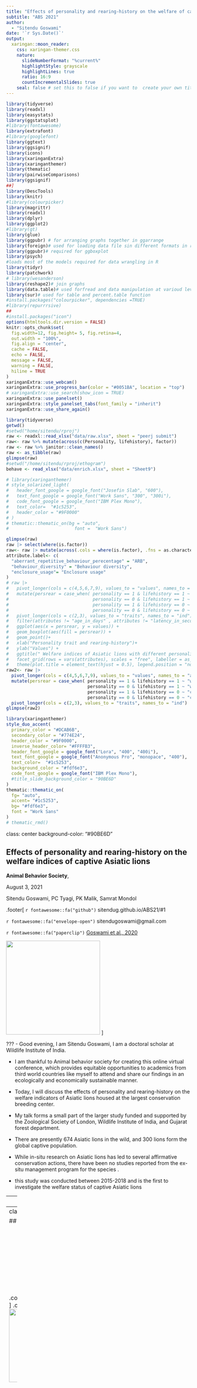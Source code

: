 ```yaml
---
title: "Effects of personality and rearing-history on the welfare of captive Asiatic lions"
subtitle: "ABS 2021"  
author: 
  - "Sitendu Goswami"
date: '`r Sys.Date()`'
output:
  xaringan::moon_reader:
    css: xaringan-themer.css
    nature:
      slideNumberFormat: "%current%"
      highlightStyle: grayscale
      highlightLines: true
      ratio: 16:9
      countIncrementalSlides: true
    seal: false # set this to false if you want to  create your own title slide
---
```


```r
library(tidyverse)
library(readxl)
library(easystats)
library(ggstatsplot)
#library(fontawesome)
library(extrafont)
#library(googlefont)
library(ggtext)
library(ggsignif)
library(icons)
library(xaringanExtra)
library(xaringanthemer)
library(thematic)
library(pairwiseComparisons)
library(ggsignif)
##]
library(DescTools)
library(knitr)
#library(colourpicker)
library(magrittr)
library(readxl)
library(dplyr)
library(ggplot2)
#library(gt)
library(glue)
library(ggpubr) # for arranging graphs together in ggarrange
library(foreign)# used for loading data file sin different formats in r
library(ggpubr)# required for ggboxplot
library(psych)
#loads most of the models required for data wrangling in R
library(tidyr)
library(patchwork)
# library(wesanderson)
library(reshape2)# join graphs
library(data.table)# used forfread and data manipulation at varioud levels
library(sur)# used for table and percent.table function
#install.packages("colourpicker", dependencies =TRUE)
#library(repurrrsive)
##
#install.packages("icon")
options(htmltools.dir.version = FALSE)
knitr::opts_chunk$set(
  fig.width=12, fig.height= 5, fig.retina=4,
  out.width = "100%",
  fig.align = "center",
  cache = FALSE,
  echo = FALSE,
  message = FALSE, 
  warning = FALSE,
  hiline = TRUE
)
xaringanExtra::use_webcam()
xaringanExtra::use_progress_bar(color = "#0051BA", location = "top")
# xaringanExtra::use_search(show_icon = TRUE)
xaringanExtra::use_panelset()
xaringanExtra::style_panelset_tabs(font_family = "inherit")
xaringanExtra::use_share_again()

```


```r
library(tidyverse)
getwd()
#setwd("home/sitendu/rproj")
raw <- readxl::read_xlsx("data/raw.xlsx", sheet = "peerj submit")
raw<- raw %>% mutate(across(c(Personality, lifehistory), factor))
raw <- raw %>% janitor::clean_names()
raw <- as_tibble(raw)
glimpse(raw)
#setwd("/home/sitendu/rproj/ethogram")
behave <- read_xlsx("data/enrich.xlsx", sheet = "Sheet9")

```
```r
# library(xaringanthemer)
# style_solarized_light(
#   header_font_google = google_font("Josefin Slab", "600"),
#   text_font_google = google_font("Work Sans", "300", "300i"),
#   code_font_google = google_font("IBM Plex Mono"),
#   text_color=  "#1c5253",
#   header_color = "#9F0000"
# )
# thematic::thematic_on(bg = "auto",
#                         font =  "Work Sans")
```
```r

glimpse(raw)
raw |> select(where(is.factor))
raw<- raw |> mutate(across(.cols = where(is.factor), .fns = as.character))
attribute.label<- c(
  "aberrant_repetitive_behaviour_perecentage" = "ARB",
  "behaviour_diversity" = "Behaviour diversity",
  "enclosure_usage"= "Enclosure usage"
)
# raw |> 
#   pivot_longer(cols = c(4,5,6,7,9), values_to = "values", names_to = "attributes") |> 
#   mutate(persrear = case_when( personality == 1 & lifehistory == 1 ~ "wildbold",
#                                personality == 0 & lifehistory == 1 ~ "wildshy",
#                                personality == 1 & lifehistory == 0 ~ "captivebold",
#                                personality == 0 & lifehistory == 0 ~ "captiveshy")) |> 
#   pivot_longer(cols = c(2,3), values_to = "traits", names_to = "ind") |> 
#   filter(attributes != "age_in_days" , attributes != "latency_in_seconds") |> 
#   ggplot(aes(x = persrear, y = values)) +
#   geom_boxplot(aes(fill = persrear)) + 
#   geom_point()+
#   xlab("Personality trait and rearing-history")+
#   ylab("Values") +
#   ggtitle(" Welfare indices of Asiatic lions with different personality traits and rearing histories")+
#   facet_grid(rows = vars(attributes), scales = "free", labeller = as_labeller(attribute.label)) +
#   theme(plot.title = element_text(hjust = 0.5), legend.position = "none")
raw2<- raw |> 
  pivot_longer(cols = c(4,5,6,7,9), values_to = "values", names_to = "attributes") |> 
  mutate(persrear = case_when( personality == 1 & lifehistory == 1 ~ "wildbold",
                               personality == 0 & lifehistory == 1 ~ "wildshy",
                               personality == 1 & lifehistory == 0 ~ "captivebold",
                               personality == 0 & lifehistory == 0 ~ "captiveshy")) |> 
  pivot_longer(cols = c(2,3), values_to = "traits", names_to = "ind") 
glimpse(raw2)

```


```r
library(xaringanthemer)
style_duo_accent(
  primary_color = "#DCAB6B",
  secondary_color = "#774E24",
  header_color = "#9F0000",
  inverse_header_color= "#FFFFB3",
  header_font_google = google_font("Lora", "400", "400i"),
  text_font_google = google_font("Anonymous Pro", "monopace", "400"),
  text_color=  "#1c5253",
  background_color = "#fdf6e3",
  code_font_google = google_font("IBM Plex Mono"),
  #title_slide_background_color = "90BE6D"
)
thematic::thematic_on(
  fg= "auto",
  accent= "#1c5253",
  bg= "#fdf6e3",
  font = "Work Sans"
)
# thematic_rmd()
```



class: center
background-color: "#90BE6D"

## Effects of personality and rearing-history on the welfare indices of captive Asiatic lions



 __Animal Behavior Society__, 
 
   August 3,  2021
 
 
   Sitendu Goswami, PC Tyagi, PK Malik, Samrat Mondol
 

 
 
 
 
 
.footer[
`r fontawesome::fa("github")` sitendug.github.io/ABS21/#1


`r fontawesome::fa("envelope-open")` sitendugoswami@gmail.com

`r fontawesome::fa("paperclip")` [Goswami et al., 2020](https://peerj.com/articles/8425/)

<img src="figures/wiilogo1.png" style="width:256px;height;256px;">
]

???
-   Good evening, I am Sitendu Goswami, I am a doctoral scholar at Wildlife Institute of India. 

-   I am thankful to  Animal behavior society for creating this online virtual conference, which provides equitable opportunities to academics from third world countries like myself to attend and share our findings in an ecologically and economically sustainable manner.

-   Today, I will discuss the effects of personality and rearing-history on the welfare indicators of Asiatic lions housed at the largest conservation breeding center.
-   My talk forms a small part of the larger study funded and supported by the Zoological Society of London, Wildlife Institute of India, and Gujarat forest department.
-   There are presently 674 Asiatic lions in the wild, and 300 lions form the global captive population.
-   While in-situ research on Asiatic lions has led to several affirmative conservation actions, there have been no studies reported from the ex-situ management program for the species
.  
-   this study was conducted between 2015-2018 and is the first to investigate the welfare status of captive Asiatic lions

  

---
layout: split:three

## Sakkarbaug Zoological Garden (SZG)

.column[<img  src = "figures/moated enclosure.jpg" width = "300px">]
.columns[<img src="figures/szg.jpg" width = "300px" >]
.column[<img src = "figures/naturalperch.JPG" width = "300px" >]


-  Established in 1863 to treat injured and infirm wild Asiatic lions from Gir forest.
-  Epicenter of _ex-situ_ conservation of Asiatic lions ( _Panthera leo persica_ ).
-  Holds the largest captive population of Asiatic lions( N ~ 60).
-  Home to both captive-born and wild-rescued asiatic lions.


???

-  My study Site is Sakkarbaug zoological garden, which falls within the natural range of Asiatic lions.
-  Established in 1863 as a menagerie for the royal family of Junagadh( a princely state in British India), This zoo has a long history with Asiatic lion conservation. 
-  Since its foundation, this zoo has been associated with the rehabilitation and breeding of Asiatic lions and presently houses 60 Asiatic lions, that includes a large number of wild-rescued animals.
-  SZG  is of immense importance to Asiatic lion conservation and therefore it is imperative to audit and improve their incumbent management practices for the species regularly.



---
class: split-three

## Subjects 

.column[<img src = "figures/allogroom.JPG" height = "200px" >]
.column[<img src = "figures/Jesal.jpg" height = "200px" >]
.column[<img src = "figures/moated enclosure.jpg" height = "200px">]

-  15 enclosures all off-display, large and naturalistic in design
-  N = 35(14:21)
-  Rescued = 19 (11:8)
-  Captive-born = 16(3:13)
-  Mean-age= 7.6 years (SD = 3.9 years)
-  pair-housed = 17
-  group-housed = 18
???



-  The results of this presentation are gathered from the first six months of the larger study.
-  Study subjects were 35 adult Asiatic lions housed across 15 large naturalistic enclosures.
-  19 of these individuals were rescued from the wild either as sub-adults or adults
-  The rest were born in captivity.
-  At the time of the study the average age of the subjects ranged between 4-10 years.

---
class: center, middle

##   Research question

  What are the effects of personality traits and  rearing-history  on Asiatic lion welfare?


.footer[https://peerj.com/articles/8425/]

???

-  We wanted to see if rearing-history and personality traits especially along the bold-shy continuum can have a bearing on the welfare indicators of lions housed under similar captive conditions.
-  We also looked at other factors such as sex, age,  and social grouping but due to time constraints, I am unable to cover it today.
-  I invite you to peruse our paper, linked below, which provides a more nuanced description of our methodology and findings.
program



---
class:left

##  Methods - Personality trait assessment
.panelset[
.panel[.panel-name[Process]


1.  Keeper rating  bold or shy score of 1-9 ( 9 being very bold and 1 very shy).
    -   keeper ratings used to group subjects as bold or shy
    -   Subjects with ambiguous ratings dropped

2.  Non-food novel object test
    -  Latency to a 10 minute exposure to a non-food novel object recorded
    -  Reaction time and type of response recorded
    -  Independent observers ( n =3) group subjects as bold or shy.

3.  Bold and shy group affiliations matches with inter-rater reliability tests
]

.panel[.panel-name[Novel-object tests]
<center> <video width="720" height="360" controls>
  <source src="figures/asiatic lionnovel.mp4">
  <controller = "true">
</video> </center>
]
.panel[.panel-name[Groups]
```r
raw2<- raw |>
  pivot_longer(cols = c(4,5,6,7,9), values_to = "values", names_to = "attributes") |>
  mutate(persrear = case_when( personality == 1 & lifehistory == 1 ~ "wildbold",
                               personality == 0 & lifehistory == 1 ~ "wildshy",
                               personality == 1 & lifehistory == 0 ~ "captivebold",
                               personality == 0 & lifehistory == 0 ~ "captiveshy")) |>
  pivot_longer(cols = c(2,3), values_to = "traits", names_to = "ind") |> distinct(name, persrear)

kableExtra::kable(table(raw2$persrear),col.names = c("Group", "Number of subjects"))
```

-  Bold animals(N= 21)

-  Shy animals ( N = 14)



]
]
???
 We already knew about the rearing history of the subjects.
-  To categorize subjects based on boldness or shyness, we took a two-pronged approach
-  first, we asked keepers with more than three years of experience to rate subjects on a scale of 1-9.
-  Then we introduced each subject separately to non-food novel objects and recorded their reaction
-   Independent observers recorded the latency times to react to novel objects and the type of behavior ( playful, fearful, curious) performed by the animal.
-   We created our own list of bold and shy animals and compared the same with keepers.
-   We only included individuals whose personality traits were agreed upon by keepers and observers. 
-   Show the video

- Next panel
  -   As you can see the two primary groups were captivebold and wild shy individuals each having twelve and fourteen individuals, the third group was that of 7 wild shy individuals. captiveshy individuals formed the smallest group.

---
class:left
## Methods -  Behavioural welfare indices

.panel[.panel[.panel-name[Behaviour]

-  Enclosures divided into ten zones. 
-  Instantaneous scan samples at 1 minute intervals for one hour at 6 hour observation blocks.

-  During each scan the behavioural state, and the location of each animal recorded.

   -   Aberrant repetitive behaviours
   
   -   Behaviour diversity
   
   -   Enclosure usage pattern with Spread of participation index
   
-   57 hours of observation data per subject 


]
]
???

-  To collect the behavioral data, we divided the enclosures into ten equal zones
-  We used instantaneous scans at 1-minute intervals for one hour followed by a 15-minute rest to reduce observer fatigue.*
-  observations were made in six-hour blocks  between 5-11 and 1300-1900 hours
-  In total, we collected 57 hours of scan observation data per subject
-  During each scan we recorded the behavioral state of the animal and the enclosure zone it was using.*
-  We counted the scans in which animals were performing species-typical behaviors and aberrant repetitive behaviors and also measured the total amount of time they spent on different enclosure zones.


---
class:left


##  Aberrant repetitive behaviours

.panelset[
.panel[.panel-name[ARB]
 The proportion of hourly scans from each subject calculated

 <center> <video width="960" height="400" controls>
  <source src="figures/lionarb.mp4">
  <controller = "true">
</video> </center>

]

.panel[.panel-name[Results]
```r
# raw |> 
#   pivot_longer(cols = c(4,5,6,7,9), values_to = "values", names_to = "attributes") |> 
#   mutate(persrear = case_when( personality == 1 & lifehistory == 1 ~ "wildbold",
#                                personality == 0 & lifehistory == 1 ~ "wildshy",
#                                personality == 1 & lifehistory == 0 ~ "captivebold",
#                                personality == 0 & lifehistory == 0 ~ "captiveshy")) |> 
#   pivot_longer(cols = c(2,3), values_to = "traits", names_to = "ind") |> 
#   filter(attributes == "aberrant_repetitive_behaviour_perecentage") |> 
#   ggplot(aes(x = persrear, y = values)) +
#   geom_boxplot(aes(fill = persrear)) + 
#   geom_point()+
#   xlab("Personality trait and rearing-history")+
#   ylab("Aberrant Repetitve behaviour(%)") +
#  # ggtitle(" Welfare indices of Asiatic lions <br> with different personality traits and rearing histories")+
#   theme(plot.title = element_markdown(hjust = 0.5, size = 12), legend.position = "none",
#         strip.text = element_text(size=12),
#         axis.title = element_text(size = 14))
```
```r
raw |> 
  pivot_longer(cols = c(4,5,6,7,9), values_to = "values", names_to = "attributes") |> 
  mutate(persrear = case_when( personality == 1 & lifehistory == 1 ~ "wildbold",
                               personality == 0 & lifehistory == 1 ~ "wildshy",
                               personality == 1 & lifehistory == 0 ~ "captivebold",
                               personality == 0 & lifehistory == 0 ~ "captiveshy")) |> 
  pivot_longer(cols = c(2,3), values_to = "traits", names_to = "ind") |> 
  filter(attributes == "aberrant_repetitive_behaviour_perecentage") |> 
  distinct(name, values, persrear) |> 
  ggbetweenstats( x = persrear, y = values, pairwise.display = "significant", type = "np",
               xlab = "Personality trait and rearing-history",
               ylab = "Aberrant repetitive beahviours (ARB)") + theme_xaringan()+ 
  theme(plot.title = element_markdown(hjust = 0.5, size = 12), legend.position = "none",
        strip.text = element_text(size=12),
        axis.title = element_text(size = 14)) 
```

]
]
???

-  The most common ARBs were movement-based ones like swaying, nose-rubbing, and pacing.
-  Results
   -   Since We collected the same amount of data for each subject
   -   it was easy for us to represent the data in the form of the percentage of scans spent performing ARBs for all subjects.
   -  If you focus on the captive bold and wildshy animals, you will notice that they are quite different. 
   -    it is interesting to note that there is a certain amount of overlap across the groups.
   -   Curiously the captivebold animals and wild bold animals are quite similar to each other.
   -   Similarly, the captiveshy and wildshy animals are quite similar in their proportion of ARBs.





---
class:left
##  Behaviour diversity 

.panelset[
.panel[.panel-name[Behaviour diversity]

-  Hourly count of species-typical behaviours used to calculate behaviour diversity.

-  
Count of scans for species-typical behaviours
$$Behaviour\ diversity = \sum {p_{i}*\log p_{i}}$$
$$p_{i} = The\  proportion\ of\ time\ spent\ in\ each\ species-typical\ behaviour$$
]
.panel[.panel-name[Results]
```r
# raw |> 
#   pivot_longer(cols = c(4,5,6,7,9), values_to = "values", names_to = "attributes") |> 
#   mutate(persrear = case_when( personality == 1 & lifehistory == 1 ~ "wildbold",
#                                personality == 0 & lifehistory == 1 ~ "wildshy",
#                                personality == 1 & lifehistory == 0 ~ "captivebold",
#                                personality == 0 & lifehistory == 0 ~ "captiveshy")) |> 
#   pivot_longer(cols = c(2,3), values_to = "traits", names_to = "ind") |> 
#   filter(attributes == "behaviour_diversity") |> 
#   ggplot(aes(x = persrear, y = values)) +
#   geom_boxplot(aes(fill = persrear)) + 
#   geom_point()+
#   stat_compare_means(method = "wilcox.test",label.y =2,paired = FALSE)+
#   xlab("Personality trait and rearing-history")+
#   ylab("Behaviour diversity (SWI)") +
#   #ggtitle(" Welfare indices of Asiatic lions <br> with different personality traits and rearing histories")+
#   theme(plot.title = element_markdown(hjust = 0.5, size = 12), legend.position = "none",
#         strip.text = element_text(size=12),
#         axis.title = element_text(size = 14))
```

```r
raw2bd<- raw |> 
  pivot_longer(cols = c(4,5,6,7,9), values_to = "values", names_to = "attributes") |> 
  mutate(persrear = case_when( personality == 1 & lifehistory == 1 ~ "wildbold",
                               personality == 0 & lifehistory == 1 ~ "wildshy",
                               personality == 1 & lifehistory == 0 ~ "captivebold",
                               personality == 0 & lifehistory == 0 ~ "captiveshy")) |> 
  pivot_longer(cols = c(2,3), values_to = "traits", names_to = "ind") |> 
  filter(attributes == "behaviour_diversity") 
#raw2bd
#glimpse(raw2bd)
raw2bd<- raw2bd |> distinct(name, values, persrear)
ggbetweenstats(raw2bd, x = persrear, y = values, pairwise.display = "significant", type = "np",
               xlab = "Personality trait and rearing-history",
               ylab = "Behaviour diversity(SWI)") + theme_xaringan()+ 
  theme(plot.title = element_markdown(hjust = 0.5, size = 12), legend.position = "none",
        strip.text = element_text(size=12),
        axis.title = element_text(size = 14)) 
```

]
]
???

-  Behaviour diversity is an important positive indicator for animal welfare that has gained traction in the past few decades.
-  We used the Shannon Weiner diversity index to calculate this welfare index.
-  Results
   -   Here we see a similar trend that was highlighted in the ARb section
   -  Captivebold and wildshy animals were diametrically opposite to one another, and the captiveshy and wildbold animals lay somewhere in between.
   -  It was interesting to note that the captiveshy animals had higher behaviour diversity than the wildshy animals.
   -  This loss in behaviour diversity in wild animals could be speculatively attributed to the fact that most of them were rescued as adults.
   -  Hence in captivity, these wild-rescued lions do not have access to the complex range of stimuli linked with diverse behavioral repertoires.
   -  Although the enclosures at SZG are large, naturalistic, and provide for the captive-born animals, they are unable to meet the requirement of the wild-rescued individuals.

---
class:left
##  Enclosure usage- Spread of participation index (SPI)
.panelset[
.panel[.panel-name[Enclosure use]


1.  Enclosures divided into ten zones
2.  Number of scans spent at each zone per animal was recorded.
3.  Enclosure use homogeneity with Spread of Participation Index
 $$SPI = \frac {\sum |f_{o}-f_{e}|} {2(N-f_{emin})}$$
 $$f_{o} = observed \  count \  of \  scans\   spent\   in  \ zone_{i}$$
 $$f_{e} =  expected \  count  \ of  \  scans \ spent  \ in\   zone_{i}$$
 $$N = Total   number  \ of \  scans$$
$$ f_{emin} =  number  \ of  \ scans \  expected \  from\   the \  smallest\   zone$$



]
.panel[.panel-name[Results]
```r
# raw |> 
#   pivot_longer(cols = c(4,5,6,7,9), values_to = "values", names_to = "attributes") |> 
#   mutate(persrear = case_when( personality == 1 & lifehistory == 1 ~ "wildbold",
#                                personality == 0 & lifehistory == 1 ~ "wildshy",
#                                personality == 1 & lifehistory == 0 ~ "captivebold",
#                                personality == 0 & lifehistory == 0 ~ "captiveshy")) |> 
#   pivot_longer(cols = c(2,3), values_to = "traits", names_to = "ind") |> 
#   filter(attributes == "enclosure_usage") |> 
#   ggplot(aes(x = persrear, y = values)) +
#   geom_boxplot(aes(fill = persrear)) + 
#   geom_point()+
#   xlab("Personality trait and rearing-history")+
#   ylab("Enclosure usage (SPI)") +
#  # ggtitle(" Welfare indices of Asiatic lions <br> with different personality traits and rearing histories")+
#   theme(plot.title = element_markdown(hjust = 0.5, size = 12), legend.position = "none",
#         strip.text = element_text(size=12),
#         axis.title = element_text(size = 14))
```
```r
raw |> 
  pivot_longer(cols = c(4,5,6,7,9), values_to = "values", names_to = "attributes") |> 
  mutate(persrear = case_when( personality == 1 & lifehistory == 1 ~ "wildbold",
                               personality == 0 & lifehistory == 1 ~ "wildshy",
                               personality == 1 & lifehistory == 0 ~ "captivebold",
                               personality == 0 & lifehistory == 0 ~ "captiveshy")) |> 
  pivot_longer(cols = c(2,3), values_to = "traits", names_to = "ind") |> 
  filter(attributes == "enclosure_usage") |> 
  distinct(name, values, persrear) |> 
  ggbetweenstats( x = persrear, y = values, pairwise.display = "significant", type = "np",
               xlab = "Personality trait and rearing-history",
               ylab = "Enclosure usage(SPI)") +
  theme_xaringan()+
  theme(plot.title = element_markdown(hjust = 0.5, size = 12), legend.position = "none",
        strip.text = element_text(size=12),
        axis.title = element_text(size = 14)) 
```


]
]
???
-   Enclosures can be large and look natural to us  but they should be functional for the animals housed in them
-   We calculated the spread of the participation index which measures if all zones of the enclosure are used equitably.
-  Results

  -   The value of SPI ranges from 0-1 with 1 denoting that the animals have a significant preference for one or two zones and do not use the rest of the areas.
  -    A value below 0.5 is usually considered acceptable.
  -   We found that the SPI values for wild shy animals were uncomfortably high, which meant that they spent most of their time at a single part of the enclosure without exploring the other zones. 
  -   On the other hand, animals from the other groups used most parts of the enclosure equitably.
  -   Therefore we see that wild-rescued shy animals are performing more stereotypy, showing fewer species-typical behaviors and performing more aberrant behaviors as compared to captive born animals.
  -   These findings are indicative of the fact that personality traits and rearing history lead to different welfare outcomes even under similar housing conditions.







---
class:left

##  Summary of findings

1.   Inter-individual differences can lead to differential welfare outcomes.

2.   Personality traits on the bold-shy continuum provides key insights to welfare requirement.

3.   Wild-rescued lions with shy personality trait require special attention.

4.   Sex and social pairing does not seem to have any association to welfare indices.

5.   Regular welfare monintoring should be integrated with all ongoing conservation breeding programmes.





.footer[
citation :  Goswami S, Tyagi PC, Malik PK, Pandit SJ, Kadivar RF, Fitzpatrick M, Mondol S. 2020. Effects of personality and rearing-history on the welfare of captive Asiatic lions (*Panthera leo persica*) PeerJ 8:e8425 https://doi.org/10.7717/peerj.8425 
]

???
-  Therefore,  individual variations can lead to differential welfare outcomes for similarly housed conspecifics.

-   Traditionally, ex-situ institutions have the same husbandry and management practices for all individuals of the species.

-   Our study shows that we need to have an individual-centric or better-still trait-based management practice, that can lead to better welfare outcomes. 


-  Keepers usually have a keen understanding of the animals under their care. Hence, they should be consulted while tailoring husbandry practices to individual requirements.

-   Welfare monitoring vital for the long term success of ex-situ conservation programmes




---
class: center


## Acknowledgements

<img  src=  "figures/szgteam.jpg" width = "400px" />

  Funding agency: Zoological Society of London, UK
  
  
  Collaborators: Gujarat Forest Department, India
  
  
  Director and Dean, Wildlife Institute of India
  
  
  Field assistant: Mr. Ashkar Bloch
  
  
  SZG staff: Mr. Salim Chuvan & team
  
  


---
class: center, middle
Slides created via the R packages:

[**xaringan**](https://github.com/yihui/xaringan)<br>
[gadenbuie/xaringanthemer](https://github.com/gadenbuie/xaringanthemer)

The chakra comes from [remark.js](https://remarkjs.com), [**knitr**](http://yihui.name/knitr), and [R Markdown](https://rmarkdown.rstudio.com).

